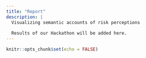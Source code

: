 ```yaml
---
title: "Report"
description: |
  Visualizing semantic accounts of risk perceptions
  
  Results of our Hackathon will be added here.
---
```


```r
knitr::opts_chunk$set(echo = FALSE)
```





